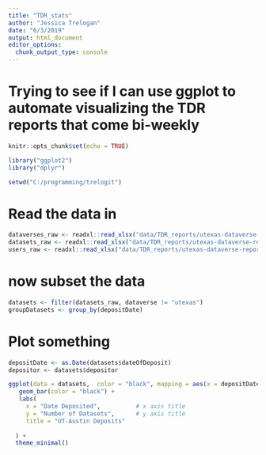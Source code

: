 ```yaml
---
title: "TDR_stats"
author: "Jessica Trelogan"
date: "6/3/2019"
output: html_document
editor_options: 
  chunk_output_type: console
---
```



# Trying to see if I can use ggplot to automate visualizing the TDR reports that come bi-weekly

```r
knitr::opts_chunk$set(echo = TRUE)

library("ggplot2")
library("dplyr")

setwd("C:/programming/trelogit")
```


# Read the data in
```r

dataverses_raw <- readxl::read_xlsx("data/TDR_reports/utexas-dataverse-reports_13mar19.xlsx", sheet = "dataverses")
datasets_raw <- readxl::read_xlsx("data/TDR_reports/utexas-dataverse-reports_13mar19.xlsx", sheet = "datasets")
users_raw <- readxl::read_xlsx("data/TDR_reports/utexas-dataverse-reports_13mar19.xlsx", sheet = "users")

```


# now subset the data
```r
datasets <- filter(datasets_raw, dataverse != "utexas")
groupDatasets <- group_by(depositDate)
```



# Plot something
```r

depositDate <- as.Date(datasets$dateOfDeposit)
depositor <- datasets$depositor

ggplot(data = datasets,  color = "black", mapping = aes(x = depositDate, fill = depositor)) + 
   geom_bar(color = "black") + 
   labs(
     x = "Date Deposited",          # x axis title
     y = "Number of Datasets",      # y axis title
     title = "UT-Austin Deposits"
    
  ) +
  theme_minimal() 

  


```

